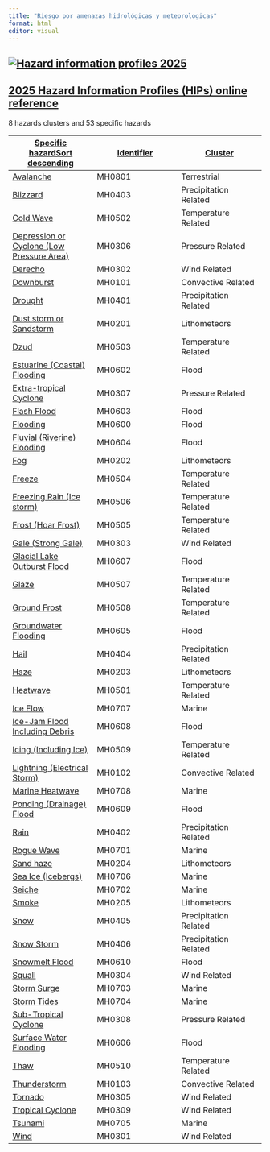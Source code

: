 ```yaml
---
title: "Riesgo por amenazas hidrológicas y meteorologicas"
format: html
editor: visual
---
```


## [![Hazard information profiles 2025](images/hips2025.png)](https://www.preventionweb.net/drr-glossary/hips)

## [**2025 Hazard Information Profiles (HIPs) online reference**](https://www.preventionweb.net/drr-glossary/hips#meteorological)

8 hazards clusters and 53 specific hazards

| [Specific hazardSort descending](https://www.preventionweb.net/drr-glossary/hips?combine=&hips_cluster_type=All&node_type&order=title&sort=desc "sort by Specific hazard") | [Identifier](https://www.preventionweb.net/drr-glossary/hips?combine=&hips_cluster_type=All&node_type&order=field_hip_notation&sort=asc "sort by Identifier") | [Cluster](https://www.preventionweb.net/drr-glossary/hips?combine=&hips_cluster_type=All&node_type&order=field_hip_cluster_type&sort=asc "sort by Cluster") |
|----|----|----|
| [Avalanche](https://www.preventionweb.net/understanding-disaster-risk/terminology/hips/mh0801) | MH0801 | Terrestrial |
| [Blizzard](https://www.preventionweb.net/understanding-disaster-risk/terminology/hips/mh0403) | MH0403 | Precipitation Related |
| [Cold Wave](https://www.preventionweb.net/understanding-disaster-risk/terminology/hips/mh0502) | MH0502 | Temperature Related |
| [Depression or Cyclone (Low Pressure Area)](https://www.preventionweb.net/understanding-disaster-risk/terminology/hips/mh0306) | MH0306 | Pressure Related |
| [Derecho](https://www.preventionweb.net/understanding-disaster-risk/terminology/hips/mh0302) | MH0302 | Wind Related |
| [Downburst](https://www.preventionweb.net/understanding-disaster-risk/terminology/hips/mh0101) | MH0101 | Convective Related |
| [Drought](https://www.preventionweb.net/understanding-disaster-risk/terminology/hips/mh0401) | MH0401 | Precipitation Related |
| [Dust storm or Sandstorm](https://www.preventionweb.net/understanding-disaster-risk/terminology/hips/mh0201) | MH0201 | Lithometeors |
| [Dzud](https://www.preventionweb.net/understanding-disaster-risk/terminology/hips/mh0503) | MH0503 | Temperature Related |
| [Estuarine (Coastal) Flooding](https://www.preventionweb.net/understanding-disaster-risk/terminology/hips/mh0602) | MH0602 | Flood |
| [Extra-tropical Cyclone](https://www.preventionweb.net/understanding-disaster-risk/terminology/hips/mh0307) | MH0307 | Pressure Related |
| [Flash Flood](https://www.preventionweb.net/understanding-disaster-risk/terminology/hips/mh0603) | MH0603 | Flood |
| [Flooding](https://www.preventionweb.net/understanding-disaster-risk/terminology/hips/mh0600) | MH0600 | Flood |
| [Fluvial (Riverine) Flooding](https://www.preventionweb.net/understanding-disaster-risk/terminology/hips/mh0604) | MH0604 | Flood |
| [Fog](https://www.preventionweb.net/understanding-disaster-risk/terminology/hips/mh0202) | MH0202 | Lithometeors |
| [Freeze](https://www.preventionweb.net/understanding-disaster-risk/terminology/hips/mh0504) | MH0504 | Temperature Related |
| [Freezing Rain (Ice storm)](https://www.preventionweb.net/understanding-disaster-risk/terminology/hips/mh0506) | MH0506 | Temperature Related |
| [Frost (Hoar Frost)](https://www.preventionweb.net/understanding-disaster-risk/terminology/hips/mh0505) | MH0505 | Temperature Related |
| [Gale (Strong Gale)](https://www.preventionweb.net/understanding-disaster-risk/terminology/hips/mh0303) | MH0303 | Wind Related |
| [Glacial Lake Outburst Flood](https://www.preventionweb.net/understanding-disaster-risk/terminology/hips/mh0607) | MH0607 | Flood |
| [Glaze](https://www.preventionweb.net/understanding-disaster-risk/terminology/hips/mh0507) | MH0507 | Temperature Related |
| [Ground Frost](https://www.preventionweb.net/understanding-disaster-risk/terminology/hips/mh0508) | MH0508 | Temperature Related |
| [Groundwater Flooding](https://www.preventionweb.net/understanding-disaster-risk/terminology/hips/mh0605) | MH0605 | Flood |
| [Hail](https://www.preventionweb.net/understanding-disaster-risk/terminology/hips/mh0404) | MH0404 | Precipitation Related |
| [Haze](https://www.preventionweb.net/understanding-disaster-risk/terminology/hips/mh0203) | MH0203 | Lithometeors |
| [Heatwave](https://www.preventionweb.net/understanding-disaster-risk/terminology/hips/mh0501) | MH0501 | Temperature Related |
| [Ice Flow](https://www.preventionweb.net/understanding-disaster-risk/terminology/hips/mh0707) | MH0707 | Marine |
| [Ice-Jam Flood Including Debris](https://www.preventionweb.net/understanding-disaster-risk/terminology/hips/mh0608) | MH0608 | Flood |
| [Icing (Including Ice)](https://www.preventionweb.net/understanding-disaster-risk/terminology/hips/mh0509) | MH0509 | Temperature Related |
| [Lightning (Electrical Storm)](https://www.preventionweb.net/understanding-disaster-risk/terminology/hips/mh0102) | MH0102 | Convective Related |
| [Marine Heatwave](https://www.preventionweb.net/understanding-disaster-risk/terminology/hips/mh0708) | MH0708 | Marine |
| [Ponding (Drainage) Flood](https://www.preventionweb.net/understanding-disaster-risk/terminology/hips/mh0609) | MH0609 | Flood |
| [Rain](https://www.preventionweb.net/understanding-disaster-risk/terminology/hips/mh0402) | MH0402 | Precipitation Related |
| [Rogue Wave](https://www.preventionweb.net/understanding-disaster-risk/terminology/hips/mh0701) | MH0701 | Marine |
| [Sand haze](https://www.preventionweb.net/understanding-disaster-risk/terminology/hips/mh0204) | MH0204 | Lithometeors |
| [Sea Ice (Icebergs)](https://www.preventionweb.net/understanding-disaster-risk/terminology/hips/mh0706) | MH0706 | Marine |
| [Seiche](https://www.preventionweb.net/understanding-disaster-risk/terminology/hips/mh0702) | MH0702 | Marine |
| [Smoke](https://www.preventionweb.net/understanding-disaster-risk/terminology/hips/mh0205) | MH0205 | Lithometeors |
| [Snow](https://www.preventionweb.net/understanding-disaster-risk/terminology/hips/mh0405) | MH0405 | Precipitation Related |
| [Snow Storm](https://www.preventionweb.net/understanding-disaster-risk/terminology/hips/mh0406) | MH0406 | Precipitation Related |
| [Snowmelt Flood](https://www.preventionweb.net/understanding-disaster-risk/terminology/hips/mh0610) | MH0610 | Flood |
| [Squall](https://www.preventionweb.net/understanding-disaster-risk/terminology/hips/mh0304) | MH0304 | Wind Related |
| [Storm Surge](https://www.preventionweb.net/understanding-disaster-risk/terminology/hips/mh0703) | MH0703 | Marine |
| [Storm Tides](https://www.preventionweb.net/understanding-disaster-risk/terminology/hips/mh0704) | MH0704 | Marine |
| [Sub-Tropical Cyclone](https://www.preventionweb.net/understanding-disaster-risk/terminology/hips/mh0308) | MH0308 | Pressure Related |
| [Surface Water Flooding](https://www.preventionweb.net/understanding-disaster-risk/terminology/hips/mh0606) | MH0606 | Flood |
| [Thaw](https://www.preventionweb.net/understanding-disaster-risk/terminology/hips/mh0510) | MH0510 | Temperature Related |
| [Thunderstorm](https://www.preventionweb.net/understanding-disaster-risk/terminology/hips/mh0103) | MH0103 | Convective Related |
| [Tornado](https://www.preventionweb.net/understanding-disaster-risk/terminology/hips/mh0305) | MH0305 | Wind Related |
| [Tropical Cyclone](https://www.preventionweb.net/understanding-disaster-risk/terminology/hips/mh0309) | MH0309 | Wind Related |
| [Tsunami](https://www.preventionweb.net/understanding-disaster-risk/terminology/hips/mh0705) | MH0705 | Marine |
| [Wind](https://www.preventionweb.net/understanding-disaster-risk/terminology/hips/mh0301) | MH0301 | Wind Related |